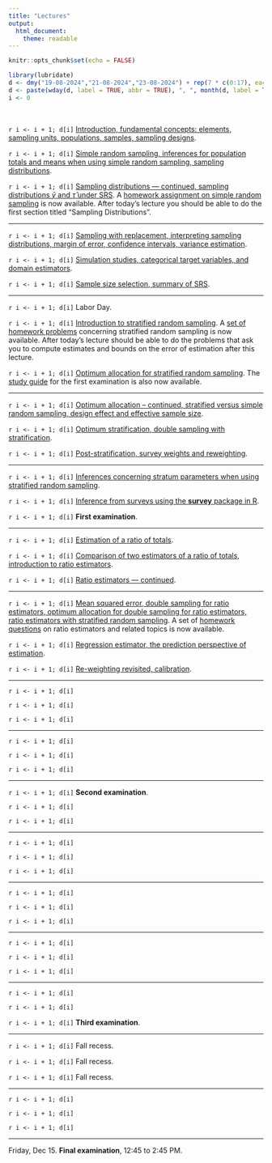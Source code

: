 ```yaml
---
title: "Lectures"
output: 
  html_document: 
    theme: readable
---
```


```r
knitr::opts_chunk$set(echo = FALSE)
```

```r
library(lubridate)
d <- dmy("19-08-2024","21-08-2024","23-08-2024") + rep(7 * c(0:17), each = 3)
d <- paste(wday(d, label = TRUE, abbr = TRUE), ", ", month(d, label = TRUE), " ", day(d), ".", sep = "")
i <- 0
```

&nbsp;

`r i <- i + 1; d[i]` [Introduction, fundamental concepts: elements, sampling units, populations, samples, sampling designs](lecture-08-19-2024.html).

`r i <- i + 1; d[i]` [Simple random sampling, inferences for population totals and means when using simple random sampling, sampling distributions](lecture-08-21-2024.html). 

`r i <- i + 1; d[i]` [Sampling distributions --- continued, sampling distributions $\bar{y}$ and $\hat\tau$ under SRS](lecture-08-23-2024.html). A [homework assignment on simple random sampling](hw-srs.html) is now available. After today's lecture you should be able to do the first section titled "Sampling Distributions". 
 
***

`r i <- i + 1; d[i]` [Sampling with replacement, interpreting sampling distributions, margin of error, confidence intervals, variance estimation](lecture-08-26-2024.html).

`r i <- i + 1; d[i]` [Simulation studies, categorical target variables, and domain estimators](lecture-08-28-2024.html).

`r i <- i + 1; d[i]` [Sample size selection, summary of SRS](lecture-08-30-2024.html).
 
***

`r i <- i + 1; d[i]` Labor Day.

`r i <- i + 1; d[i]` [Introduction to stratified random sampling](lecture-09-04-2024.html). A [set of homework problems](hw-stratified.html) concerning stratified random sampling is now available. After today's lecture should be able to do the problems that ask you to compute estimates and bounds on the error of estimation after this lecture. 

`r i <- i + 1; d[i]` [Optimum allocation for stratified random sampling](lecture-09-06-2024.html). The [study guide](e1-studyguide.html) for the first examination is also now available.
 
***

`r i <- i + 1; d[i]` [Optimum allocation -- continued, stratified versus simple random sampling, design effect and effective sample size](lecture-09-09-2024.html).

`r i <- i + 1; d[i]` [Optimum stratification, double sampling with stratification](lecture-09-11-2024.html).

`r i <- i + 1; d[i]` [Post-stratification, survey weights and reweighting](lecture-09-13-2024.html). 
 
***

`r i <- i + 1; d[i]` [Inferences concerning stratum parameters when using stratified random sampling](lecture-09-16-2024.html).

`r i <- i + 1; d[i]` [Inference from surveys using the **survey** package in R](lecture-09-18-2024.html). 

`r i <- i + 1; d[i]` **First examination**. 
 
***

`r i <- i + 1; d[i]` [Estimation of a ratio of totals](lecture-09-23-2024.html).

`r i <- i + 1; d[i]` [Comparison of two estimators of a ratio of totals, introduction to ratio estimators](lecture-09-25-2024.html).

`r i <- i + 1; d[i]` [Ratio estimators --- continued](lecture-09-27-2024.html).
 
***

`r i <- i + 1; d[i]` [Mean squared error, double sampling for ratio estimators, optimum allocation for double sampling for ratio estimators, ratio estimators with stratified random sampling](lecture-09-30-2024.html). A set of [homework questions](hw-ratio.html) on ratio estimators and related topics is now available. 

`r i <- i + 1; d[i]` [Regression estimator, the prediction perspective of estimation](lecture-10-02-2024.html).  

`r i <- i + 1; d[i]` [Re-weighting revisited, calibration](lecture-10-04-2024.html).
 
***

`r i <- i + 1; d[i]` 

`r i <- i + 1; d[i]` 

`r i <- i + 1; d[i]` 
 
***

`r i <- i + 1; d[i]` 

`r i <- i + 1; d[i]` 

`r i <- i + 1; d[i]` 
 
***

`r i <- i + 1; d[i]` **Second examination**.

`r i <- i + 1; d[i]` 

`r i <- i + 1; d[i]` 
 
***

`r i <- i + 1; d[i]` 

`r i <- i + 1; d[i]` 

`r i <- i + 1; d[i]` 
 
***

`r i <- i + 1; d[i]` 

`r i <- i + 1; d[i]` 

`r i <- i + 1; d[i]` 
 
***

`r i <- i + 1; d[i]` 

`r i <- i + 1; d[i]` 
 
`r i <- i + 1; d[i]` 
 
***

`r i <- i + 1; d[i]` 

`r i <- i + 1; d[i]` 

`r i <- i + 1; d[i]` **Third examination**.
 
***

`r i <- i + 1; d[i]` Fall recess.
 
`r i <- i + 1; d[i]` Fall recess. 

`r i <- i + 1; d[i]` Fall recess.
 
***

`r i <- i + 1; d[i]` 

`r i <- i + 1; d[i]` 

`r i <- i + 1; d[i]` 

***

Friday, Dec 15. **Final examination**, 12:45 to 2:45 PM.


